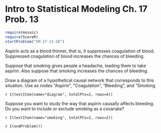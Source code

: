 Intro to Statistical Modeling Ch. 17 Prob. 13
========================================================
```r
require(mosaic)
require(ScoreR)
startProblem("SM-17-13-SD")
```

Aspirin acts as a blood thinner, that is, it suppresses coagulation of blood.  Suppressed coagulation of blood increases the chances of bleeding.

Suppose that smoking gives people a headache, leading them to take aspirin.   Also suppose that smoking increases the chances of bleeding.

Draw a diagram of a hypothetical causal network that corresponds to this situation.  Use as nodes "Aspirin", "Coagulation", "Bleeding", and "Smoking.

`r I(textItem(name="diagram", totalPts=2, rows=4))`

Suppose you want to study the way that aspirin causally affects bleeding.  Do you want to include or exclude smoking as a covariate?

`r I(textItem(name="smoking", totalPts=2, rows=2))`

`r I(endProblem())`